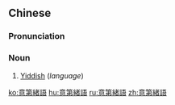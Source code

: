 {{also|意第绪语}}
==Chinese==
{{zh-forms|s=意第绪语}}

===Pronunciation===
{{zh-pron
|m=yìdìxùyǔ
|cat=n
}}

===Noun===
{{zh-noun}}

# [[Yiddish]] (''language'')

{{zh-cat|Languages}}

[[ko:意第緒語]]
[[hu:意第緒語]]
[[ru:意第緒語]]
[[zh:意第緒語]]